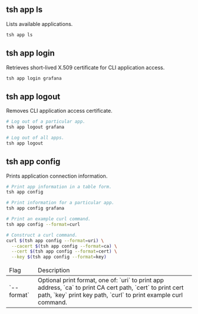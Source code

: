 ## tsh app ls

Lists available applications.

```bash
tsh app ls
```

## tsh app login

Retrieves short-lived X.509 certificate for CLI application access.

```sh
tsh app login grafana
```

## tsh app logout

Removes CLI application access certificate.

```sh
# Log out of a particular app.
tsh app logout grafana

# Log out of all apps.
tsh app logout
```

## tsh app config

Prints application connection information.

```bash
# Print app information in a table form.
tsh app config

# Print information for a particular app.
tsh app config grafana

# Print an example curl command.
tsh app config --format=curl

# Construct a curl command.
curl $(tsh app config --format=uri) \
  --cacert $(tsh app config --format=ca) \
  --cert $(tsh app config --format=cert) \
  --key $(tsh app config --format=key)
```

<table>
  <thead>
    <tr>
      <td>Flag</td>
      <td>Description</td>
    </tr>
  </thead>
  <tbody>
    <tr>
      <td>`--format`</td>
      <td>Optional print format, one of: `uri` to print app address, `ca` to print CA cert path, `cert` to print cert path, `key` print key path, `curl` to print example curl command.</td>
    </tr>
  </tbody>
</table>